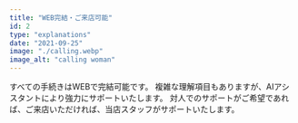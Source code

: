 ```yaml
---
title: "WEB完結・ご来店可能"
id: 2
type: "explanations"
date: "2021-09-25"
image: "./calling.webp"
image_alt: "calling woman"
---
```

すべての手続きはWEBで完結可能です。
複雑な理解項目もありますが、AIアシスタントにより強力にサポートいたします。
対人でのサポートがご希望であれば、ご来店いただければ、当店スタッフがサポートいたします。